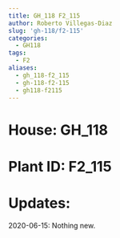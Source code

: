 ```yaml
---
title: GH_118 F2_115
author: Roberto Villegas-Diaz
slug: 'gh-118/f2-115'
categories:
  - GH118
tags:
  - F2
aliases:
  - gh_118-f2_115
  - gh-118-f2-115
  - gh118-f2115
---
```


# **House**: GH_118
# **Plant ID**: F2_115
# **Updates**: 
2020-06-15: Nothing new.
